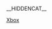 __HIDDENCAT__

{{WPSS-cat}}
{{Stub Category|article=[[Xbox|Xbox]]|newstub=xbox-stub|category=Xbox}}

[[Category:各平台电子游戏小作品|Xbox]]